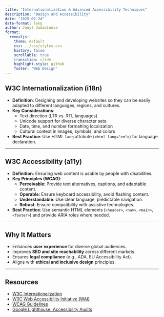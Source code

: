 ```yaml
---
title: "Internationalization & Advanced Accessibility Techniques"
description: "Design and Accessibility"
date: "2025-02-24"
date-format: long
author: Janyl Jumadinova
format:
  revealjs:
    theme: default
    css: ../css/styles.css
    history: false
    scrollable: true
    transition: slide
    highlight-style: github
    footer: "Web Design"
---
```


## W3C Internationalization (i18n)

- **Definition**: Designing and developing websites so they can be easily adapted to different languages, regions, and cultures.
- **Key Considerations**:
  - Text direction (LTR vs. RTL languages)
  - Unicode support for diverse character sets
  - Date, time, and number formatting localization
  - Cultural context in images, symbols, and colors
- **Best Practice**: Use HTML `lang` attribute (`<html lang="en">`) for language declaration.

---

## W3C Accessibility (a11y)

- **Definition**: Ensuring web content is usable by people with disabilities.
- **Key Principles (WCAG)**:
  - **Perceivable**: Provide text alternatives, captions, and adaptable content.
  - **Operable**: Ensure keyboard accessibility, avoid flashing content.
  - **Understandable**: Use clear language, predictable navigation.
  - **Robust**: Ensure compatibility with assistive technologies.
- **Best Practice**: Use semantic HTML elements (`<header>`, `<nav>`, `<main>`, `<footer>`) and provide ARIA roles where needed.

---

## Why It Matters

- Enhances **user experience** for diverse global audiences.
- Improves **SEO and site reachability** across different markets.
- Ensures **legal compliance** (e.g., ADA, EU Accessibility Act).
- Aligns with **ethical and inclusive design** principles.

---

## Resources

- [W3C Internationalization](https://www.w3.org/International/)
- [W3C Web Accessibility Initiative (WAI)](https://www.w3.org/WAI/)
- [WCAG Guidelines](https://www.w3.org/WAI/WCAG21/quickref/)
- [Google Lighthouse: Accessibility Audits](https://developers.google.com/web/tools/lighthouse)
